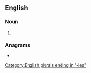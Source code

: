 ==English==

===Noun===
{{head|en|noun plural form}}

# {{plural of|monopoly|lang=en}}

===Anagrams===
* {{anagrams|en|a=eilmnooops|monopolise}}

[[Category:English plurals ending in "-ies"]]